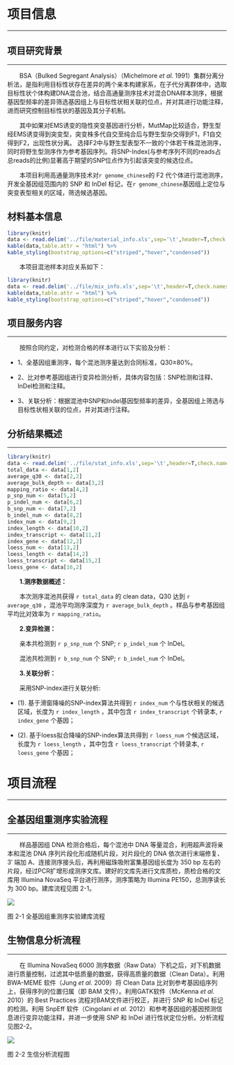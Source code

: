 # 项目信息

***

## 项目研究背景

***

&emsp;&emsp;BSA（Bulked Segregant Analysis）（Michelmore *et al.* 1991）集群分离分析法，是指利用目标性状存在差异的两个亲本构建家系，在子代分离群体中，选取目标性状个体构建DNA混合池，结合高通量测序技术对混合DNA样本测序，根据基因型频率的差异筛选基因组上与目标性状相关联的位点，并对其进行功能注释，进而研究控制目标性状的基因及其分子机制。

&emsp;&emsp;其中如果对EMS诱变的隐性突变基因进行分析，MutMap比较适合，野生型经EMS诱变得到突变型，突变株多代自交至纯合后与野生型杂交得到F1，F1自交得到F2，出现性状分离。
选择F2中与野生型表型不一致的个体若干株混池测序，同时将野生型测序作为参考基因序列。将SNP-Index(与参考序列不同的reads占总reads的比例)显著高于期望的SNP位点作为引起该突变的候选位点。

&emsp;&emsp;本项目利用高通量测序技术对`r genome_chinese`的 F2 代个体进行混池测序，开发全基因组范围内的 SNP 和 InDel 标记，在`r genome_chinese`基因组上定位与突变表型相关的区域，筛选候选基因。

## 材料基本信息

```r
library(knitr)
data <- read.delim('../file/material_info.xls',sep='\t',header=T,check.names = F)
kable(data,table.attr = "html") %>%
kable_styling(bootstrap_options=c("striped","hover","condensed"))
```

&emsp;&emsp;本项目混池样本对应关系如下：

```r
library(knitr)
data <- read.delim('../file/mix_info.xls',sep='\t',header=T,check.names = F)
kable(data,table.attr = "html") %>%
kable_styling(bootstrap_options=c("striped","hover","condensed"))
```

## 项目服务内容

***

&emsp;&emsp;按照合同约定，对检测合格的样本进行以下实验及分析：

- 1、全基因组重测序，每个混池测序量达到合同标准，Q30≥80%。

- 2、比对参考基因组进行变异检测分析，具体内容包括：SNP检测和注释、InDel检测和注释。

- 3、关联分析：根据混池中SNP和Indel基因型频率的差异，全基因组上筛选与目标性状相关联的位点，并对其进行注释。

## 分析结果概述

***

```r
library(knitr)
data <- read.delim('../file/stat_info.xls',sep='\t',header=T,check.names = F)
total_data <- data[1,2]
average_q30 <- data[2,2]
average_bulk_depth <- data[3,2]
mapping_ratio <- data[4,2]
p_snp_num <- data[5,2]
p_indel_num <- data[6,2]
b_snp_num <- data[7,2]
b_indel_num <- data[8,2]
index_num <- data[9,2]
index_length <- data[10,2]
index_transcript <- data[11,2]
index_gene <- data[12,2]
loess_num <- data[13,2]
loess_length <- data[14,2]
loess_transcript <- data[15,2]
loess_gene <- data[16,2]
```

&emsp;&emsp;**1.测序数据概述：**

&emsp;&emsp;本次测序混池共获得 `r total_data ` 的 clean data，Q30 达到 `r average_q30` ，混池平均测序深度为 `r average_bulk_depth` 。样品与参考基因组平均比对效率为 `r mapping_ratio`。

&emsp;&emsp;**2.变异检测：**

&emsp;&emsp;亲本共检测到 `r p_snp_num` 个 SNP; `r p_indel_num` 个 InDel。

&emsp;&emsp;混池共检测到 `r b_snp_num` 个 SNP; `r b_indel_num` 个 InDel。

&emsp;&emsp;**3.关联分析：**

&emsp;&emsp;采用SNP-index进行关联分析:

- (1). 基于滑窗降噪的SNP-index算法共得到 `r index_num` 个与性状相关的候选区域，长度为 `r index_length` ，其中包含 `r index_transcript` 个转录本, `r index_gene` 个基因；

- (2). 基于loess拟合降噪的SNP-index算法共得到 `r loess_num` 个候选区域，长度为 `r loess_length` ，其中包含 `r loess_transcript` 个转录本, `r loess_gene` 个基因；

# 项目流程

***

## 全基因组重测序实验流程

***

&emsp;&emsp;样品基因组 DNA 检测合格后，每个混池中 DNA 等量混合，利用超声波将亲本和混池 DNA 序列片段化形成随机片段，对片段化的 DNA 依次进行末端修复、3′ 端加 A、连接测序接头后，再利用磁珠吸附富集基因组长度为 350 bp 左右的片段，经过PCR扩增形成测序文库。建好的文库先进行文库质检，质检合格的文库用 Illumina NovaSeq 平台进行测序，测序策略为 Illumina PE150，总测序读长为 300 bp。建库流程见图 2-1。

<img class="normal4" src="src/library.png">

<p class='mark'>图 2-1 全基因组重测序实验建库流程</p>


## 生物信息分析流程

***

&emsp;&emsp;在 Illumina NovaSeq 6000 测序数据（Raw Data）下机之后，对下机数据进行质量控制，过滤其中低质量的数据，获得高质量的数据（Clean Data）。利用 BWA-MEME 软件（Jung *et al.* 2009）将 Clean Data 比对到参考基因组序列上，获得序列的位置归属（即 BAM 文件）。利用GATK软件（McKenna *et al.* 2010）的 Best Practices 流程对BAM文件进行校正，并进行 SNP 和 InDel 标记的检测。利用 SnpEff 软件（Cingolani *et al.* 2012）和参考基因组的基因预测信息进行变异功能注释，并进一步使用 SNP 和 InDel 进行性状定位分析。分析流程见图2-2。

<img class="normal7" src="src/mutmap_pipeline.png">

<p class='mark'>图 2-2 生信分析流程图</p>


